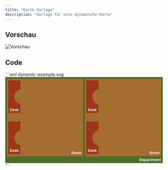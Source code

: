 ```yaml
---
title: "Karte Vorlage"
description: "Vorlage für eine dynamische Karte"
---
```

## Vorschau

![Vorschau](/images/map/dynamic-example.svg)

## Code
<CodeGroup>
    ```xml dynamic-example.svg
    <svg width="1264" height="691" viewBox="0 0 1264 691" fill="none"
         xmlns="http://www.w3.org/2000/svg">
        <g id="department:XXXXXXXX-XXXX-XXXX-XXXX-XXXXXXXXXXXX" clip-path="url(#clip0_152_8)">
            <rect width="1264" height="691" fill="#282828"/>
            <rect id="department_background" width="1267" height="691" fill="#6CB52D" fill-opacity="0.5"/>
            <path id="department_title"
                  d="M1085.55 674H1078.15V652.182H1085.69C1087.86 652.182 1089.72 652.619 1091.28 653.492C1092.84 654.359 1094.04 655.605 1094.88 657.232C1095.72 658.858 1096.13 660.804 1096.13 663.07C1096.13 665.342 1095.71 667.295 1094.87 668.929C1094.03 670.562 1092.82 671.816 1091.23 672.69C1089.66 673.563 1087.76 674 1085.55 674ZM1082.1 670.58H1085.35C1086.87 670.58 1088.14 670.303 1089.16 669.749C1090.17 669.188 1090.94 668.354 1091.45 667.246C1091.96 666.131 1092.21 664.739 1092.21 663.07C1092.21 661.401 1091.96 660.016 1091.45 658.915C1090.94 657.807 1090.18 656.979 1089.18 656.433C1088.18 655.879 1086.95 655.602 1085.47 655.602H1082.1V670.58ZM1106.96 674.32C1105.32 674.32 1103.91 673.979 1102.71 673.297C1101.53 672.608 1100.61 671.635 1099.98 670.378C1099.34 669.114 1099.02 667.626 1099.02 665.914C1099.02 664.231 1099.34 662.754 1099.98 661.482C1100.62 660.204 1101.52 659.21 1102.68 658.499C1103.84 657.782 1105.2 657.423 1106.76 657.423C1107.77 657.423 1108.72 657.587 1109.62 657.913C1110.52 658.233 1111.31 658.73 1112 659.405C1112.7 660.08 1113.25 660.939 1113.64 661.983C1114.04 663.02 1114.24 664.256 1114.24 665.69V666.873H1100.83V664.273H1110.54C1110.54 663.535 1110.38 662.878 1110.06 662.303C1109.75 661.72 1109.31 661.262 1108.75 660.928C1108.2 660.594 1107.55 660.428 1106.81 660.428C1106.03 660.428 1105.33 660.619 1104.74 661.003C1104.14 661.379 1103.68 661.876 1103.34 662.494C1103.02 663.105 1102.85 663.776 1102.84 664.508V666.777C1102.84 667.729 1103.02 668.545 1103.36 669.227C1103.71 669.902 1104.2 670.42 1104.82 670.783C1105.45 671.138 1106.18 671.315 1107.02 671.315C1107.58 671.315 1108.09 671.237 1108.54 671.081C1109 670.918 1109.39 670.68 1109.72 670.367C1110.06 670.055 1110.31 669.668 1110.48 669.206L1114.08 669.611C1113.85 670.562 1113.42 671.393 1112.78 672.104C1112.15 672.807 1111.34 673.354 1110.35 673.744C1109.36 674.128 1108.24 674.32 1106.96 674.32ZM1117.5 680.136V657.636H1121.3V660.342H1121.52C1121.72 659.945 1122 659.522 1122.36 659.075C1122.72 658.62 1123.21 658.233 1123.83 657.913C1124.45 657.587 1125.24 657.423 1126.2 657.423C1127.46 657.423 1128.6 657.746 1129.62 658.393C1130.64 659.032 1131.45 659.98 1132.04 661.237C1132.65 662.487 1132.95 664.021 1132.95 665.839C1132.95 667.636 1132.66 669.163 1132.07 670.42C1131.48 671.678 1130.67 672.636 1129.66 673.297C1128.64 673.957 1127.49 674.288 1126.21 674.288C1125.27 674.288 1124.49 674.131 1123.87 673.819C1123.26 673.506 1122.76 673.13 1122.38 672.69C1122.01 672.242 1121.73 671.82 1121.52 671.422H1121.36V680.136H1117.5ZM1121.28 665.818C1121.28 666.876 1121.43 667.803 1121.73 668.599C1122.04 669.394 1122.47 670.016 1123.04 670.463C1123.62 670.903 1124.31 671.124 1125.13 671.124C1125.98 671.124 1126.7 670.896 1127.27 670.442C1127.85 669.98 1128.28 669.352 1128.57 668.556C1128.87 667.754 1129.02 666.841 1129.02 665.818C1129.02 664.803 1128.87 663.901 1128.58 663.112C1128.29 662.324 1127.86 661.706 1127.28 661.259C1126.71 660.811 1125.99 660.587 1125.13 660.587C1124.31 660.587 1123.61 660.804 1123.03 661.237C1122.46 661.67 1122.02 662.278 1121.72 663.059C1121.43 663.84 1121.28 664.76 1121.28 665.818ZM1140.96 674.33C1139.92 674.33 1138.99 674.146 1138.16 673.776C1137.34 673.4 1136.68 672.846 1136.2 672.114C1135.72 671.383 1135.49 670.481 1135.49 669.408C1135.49 668.485 1135.66 667.722 1136 667.118C1136.34 666.514 1136.8 666.031 1137.39 665.669C1137.98 665.307 1138.65 665.033 1139.39 664.849C1140.13 664.657 1140.9 664.518 1141.7 664.433C1142.66 664.334 1143.43 664.245 1144.03 664.167C1144.63 664.082 1145.06 663.954 1145.33 663.783C1145.61 663.606 1145.75 663.332 1145.75 662.963V662.899C1145.75 662.097 1145.51 661.475 1145.03 661.035C1144.56 660.594 1143.87 660.374 1142.98 660.374C1142.03 660.374 1141.28 660.58 1140.73 660.992C1140.18 661.404 1139.81 661.891 1139.62 662.452L1136.02 661.94C1136.3 660.946 1136.77 660.115 1137.42 659.447C1138.08 658.773 1138.88 658.268 1139.82 657.935C1140.77 657.594 1141.81 657.423 1142.95 657.423C1143.74 657.423 1144.53 657.516 1145.31 657.7C1146.09 657.885 1146.8 658.19 1147.45 658.616C1148.1 659.036 1148.61 659.607 1149.01 660.332C1149.4 661.056 1149.6 661.962 1149.6 663.048V674H1145.89V671.752H1145.77C1145.53 672.207 1145.2 672.633 1144.78 673.031C1144.36 673.421 1143.83 673.737 1143.19 673.979C1142.56 674.213 1141.81 674.33 1140.96 674.33ZM1141.96 671.496C1142.74 671.496 1143.41 671.344 1143.98 671.038C1144.54 670.726 1144.98 670.314 1145.29 669.803C1145.6 669.291 1145.76 668.734 1145.76 668.13V666.202C1145.64 666.301 1145.43 666.393 1145.14 666.479C1144.85 666.564 1144.53 666.638 1144.18 666.702C1143.82 666.766 1143.47 666.823 1143.12 666.873C1142.78 666.923 1142.47 666.965 1142.22 667.001C1141.64 667.079 1141.13 667.207 1140.67 667.384C1140.22 667.562 1139.86 667.81 1139.6 668.13C1139.34 668.442 1139.2 668.847 1139.2 669.344C1139.2 670.055 1139.46 670.591 1139.98 670.953C1140.5 671.315 1141.16 671.496 1141.96 671.496ZM1153.48 674V657.636H1157.22V660.364H1157.39C1157.69 659.419 1158.2 658.691 1158.92 658.18C1159.66 657.661 1160.49 657.402 1161.43 657.402C1161.64 657.402 1161.88 657.413 1162.14 657.434C1162.41 657.448 1162.63 657.473 1162.81 657.509V661.056C1162.65 660.999 1162.39 660.95 1162.03 660.907C1161.69 660.857 1161.35 660.832 1161.02 660.832C1160.32 660.832 1159.69 660.985 1159.13 661.29C1158.57 661.589 1158.14 662.004 1157.82 662.537C1157.5 663.07 1157.34 663.684 1157.34 664.38V674H1153.48ZM1174.42 657.636V660.619H1165.02V657.636H1174.42ZM1167.34 653.716H1171.2V669.078C1171.2 669.597 1171.27 669.994 1171.43 670.271C1171.59 670.541 1171.81 670.726 1172.07 670.825C1172.33 670.925 1172.62 670.974 1172.94 670.974C1173.18 670.974 1173.41 670.957 1173.6 670.921C1173.81 670.886 1173.97 670.854 1174.07 670.825L1174.72 673.84C1174.52 673.911 1174.22 673.989 1173.84 674.075C1173.46 674.16 1173 674.21 1172.45 674.224C1171.49 674.252 1170.62 674.107 1169.84 673.787C1169.07 673.46 1168.45 672.956 1168 672.274C1167.55 671.592 1167.33 670.74 1167.34 669.717V653.716ZM1177.65 674V657.636H1181.34V660.417H1181.53C1181.87 659.479 1182.43 658.748 1183.22 658.222C1184.01 657.69 1184.95 657.423 1186.04 657.423C1187.15 657.423 1188.09 657.693 1188.85 658.233C1189.61 658.766 1190.15 659.494 1190.47 660.417H1190.64C1191 659.508 1191.61 658.783 1192.47 658.244C1193.33 657.697 1194.36 657.423 1195.55 657.423C1197.05 657.423 1198.28 657.899 1199.23 658.851C1200.19 659.803 1200.66 661.191 1200.66 663.016V674H1196.79V663.613C1196.79 662.597 1196.52 661.855 1195.98 661.386C1195.44 660.911 1194.78 660.673 1194 660.673C1193.07 660.673 1192.34 660.964 1191.82 661.546C1191.3 662.121 1191.04 662.871 1191.04 663.794V674H1187.26V663.453C1187.26 662.608 1187 661.933 1186.49 661.429C1185.99 660.925 1185.33 660.673 1184.51 660.673C1183.96 660.673 1183.45 660.815 1183 661.099C1182.54 661.376 1182.18 661.77 1181.91 662.281C1181.64 662.786 1181.51 663.375 1181.51 664.05V674H1177.65ZM1211.82 674.32C1210.18 674.32 1208.76 673.979 1207.57 673.297C1206.38 672.608 1205.47 671.635 1204.83 670.378C1204.19 669.114 1203.87 667.626 1203.87 665.914C1203.87 664.231 1204.19 662.754 1204.83 661.482C1205.48 660.204 1206.38 659.21 1207.53 658.499C1208.69 657.782 1210.05 657.423 1211.62 657.423C1212.62 657.423 1213.58 657.587 1214.47 657.913C1215.37 658.233 1216.17 658.73 1216.86 659.405C1217.55 660.08 1218.1 660.939 1218.5 661.983C1218.9 663.02 1219.09 664.256 1219.09 665.69V666.873H1205.68V664.273H1215.4C1215.39 663.535 1215.23 662.878 1214.92 662.303C1214.61 661.72 1214.17 661.262 1213.61 660.928C1213.05 660.594 1212.41 660.428 1211.67 660.428C1210.88 660.428 1210.19 660.619 1209.59 661.003C1208.99 661.379 1208.53 661.876 1208.2 662.494C1207.87 663.105 1207.7 663.776 1207.69 664.508V666.777C1207.69 667.729 1207.87 668.545 1208.22 669.227C1208.56 669.902 1209.05 670.42 1209.68 670.783C1210.3 671.138 1211.03 671.315 1211.87 671.315C1212.43 671.315 1212.94 671.237 1213.39 671.081C1213.85 670.918 1214.24 670.68 1214.58 670.367C1214.91 670.055 1215.16 669.668 1215.33 669.206L1218.93 669.611C1218.71 670.562 1218.27 671.393 1217.63 672.104C1217 672.807 1216.19 673.354 1215.21 673.744C1214.22 674.128 1213.09 674.32 1211.82 674.32ZM1226.21 664.412V674H1222.36V657.636H1226.04V660.417H1226.23C1226.61 659.501 1227.21 658.773 1228.03 658.233C1228.87 657.693 1229.89 657.423 1231.11 657.423C1232.24 657.423 1233.23 657.665 1234.06 658.148C1234.91 658.631 1235.56 659.33 1236.02 660.246C1236.49 661.163 1236.72 662.274 1236.72 663.581V674H1232.86V664.178C1232.86 663.084 1232.58 662.228 1232.01 661.61C1231.45 660.992 1230.67 660.683 1229.68 660.683C1229 660.683 1228.4 660.832 1227.88 661.131C1227.36 661.422 1226.95 661.844 1226.65 662.398C1226.36 662.952 1226.21 663.624 1226.21 664.412ZM1248.81 657.636V660.619H1239.4V657.636H1248.81ZM1241.72 653.716H1245.58V669.078C1245.58 669.597 1245.66 669.994 1245.82 670.271C1245.98 670.541 1246.19 670.726 1246.45 670.825C1246.72 670.925 1247.01 670.974 1247.33 670.974C1247.57 670.974 1247.79 670.957 1247.99 670.921C1248.19 670.886 1248.35 670.854 1248.46 670.825L1249.11 673.84C1248.9 673.911 1248.61 673.989 1248.22 674.075C1247.85 674.16 1247.38 674.21 1246.84 674.224C1245.87 674.252 1245 674.107 1244.23 673.787C1243.45 673.46 1242.84 672.956 1242.38 672.274C1241.94 671.592 1241.72 670.74 1241.72 669.717V653.716Z"
                  fill="white"/>
            <g id="room:XXXXXXXX-XXXX-XXXX-XXXX-XXXXXXXXXXXX">
                <rect id="room_background" x="13" y="14" width="612" height="622" fill="#FF6C37" fill-opacity="0.5"/>
                <path id="room_title"
                      d="M532.152 618V596.182H540.334C542.01 596.182 543.416 596.473 544.553 597.055C545.696 597.638 546.559 598.455 547.141 599.506C547.731 600.55 548.026 601.768 548.026 603.16C548.026 604.559 547.727 605.773 547.131 606.803C546.541 607.826 545.671 608.618 544.521 609.179C543.37 609.733 541.957 610.01 540.281 610.01H534.453V606.729H539.748C540.728 606.729 541.531 606.594 542.156 606.324C542.781 606.047 543.242 605.646 543.54 605.12C543.846 604.587 543.999 603.934 543.999 603.16C543.999 602.386 543.846 601.725 543.54 601.178C543.235 600.624 542.77 600.205 542.145 599.921C541.52 599.63 540.714 599.484 539.727 599.484H536.104V618H532.152ZM543.423 608.114L548.825 618H544.414L539.109 608.114H543.423ZM558.397 618.32C556.799 618.32 555.414 617.968 554.242 617.265C553.07 616.562 552.161 615.578 551.515 614.314C550.875 613.05 550.556 611.572 550.556 609.882C550.556 608.192 550.875 606.711 551.515 605.44C552.161 604.168 553.07 603.181 554.242 602.478C555.414 601.775 556.799 601.423 558.397 601.423C559.995 601.423 561.38 601.775 562.551 602.478C563.723 603.181 564.629 604.168 565.268 605.44C565.914 606.711 566.238 608.192 566.238 609.882C566.238 611.572 565.914 613.05 565.268 614.314C564.629 615.578 563.723 616.562 562.551 617.265C561.38 617.968 559.995 618.32 558.397 618.32ZM558.418 615.23C559.284 615.23 560.009 614.992 560.591 614.516C561.174 614.033 561.607 613.387 561.891 612.577C562.182 611.768 562.328 610.866 562.328 609.871C562.328 608.87 562.182 607.964 561.891 607.155C561.607 606.338 561.174 605.688 560.591 605.205C560.009 604.722 559.284 604.481 558.418 604.481C557.53 604.481 556.792 604.722 556.202 605.205C555.62 605.688 555.183 606.338 554.892 607.155C554.608 607.964 554.466 608.87 554.466 609.871C554.466 610.866 554.608 611.768 554.892 612.577C555.183 613.387 555.62 614.033 556.202 614.516C556.792 614.992 557.53 615.23 558.418 615.23ZM576.649 618.32C575.051 618.32 573.666 617.968 572.494 617.265C571.322 616.562 570.413 615.578 569.767 614.314C569.127 613.05 568.808 611.572 568.808 609.882C568.808 608.192 569.127 606.711 569.767 605.44C570.413 604.168 571.322 603.181 572.494 602.478C573.666 601.775 575.051 601.423 576.649 601.423C578.247 601.423 579.632 601.775 580.803 602.478C581.975 603.181 582.881 604.168 583.52 605.44C584.166 606.711 584.49 608.192 584.49 609.882C584.49 611.572 584.166 613.05 583.52 614.314C582.881 615.578 581.975 616.562 580.803 617.265C579.632 617.968 578.247 618.32 576.649 618.32ZM576.67 615.23C577.536 615.23 578.261 614.992 578.843 614.516C579.426 614.033 579.859 613.387 580.143 612.577C580.434 611.768 580.58 610.866 580.58 609.871C580.58 608.87 580.434 607.964 580.143 607.155C579.859 606.338 579.426 605.688 578.843 605.205C578.261 604.722 577.536 604.481 576.67 604.481C575.782 604.481 575.044 604.722 574.454 605.205C573.872 605.688 573.435 606.338 573.144 607.155C572.86 607.964 572.718 608.87 572.718 609.871C572.718 610.866 572.86 611.768 573.144 612.577C573.435 613.387 573.872 614.033 574.454 614.516C575.044 614.992 575.782 615.23 576.67 615.23ZM587.763 618V601.636H591.449V604.417H591.641C591.982 603.479 592.546 602.748 593.335 602.222C594.123 601.69 595.064 601.423 596.158 601.423C597.266 601.423 598.2 601.693 598.96 602.233C599.727 602.766 600.266 603.494 600.579 604.417H600.749C601.112 603.508 601.722 602.783 602.582 602.244C603.448 601.697 604.474 601.423 605.661 601.423C607.166 601.423 608.395 601.899 609.347 602.851C610.298 603.803 610.774 605.191 610.774 607.016V618H606.907V607.613C606.907 606.597 606.637 605.855 606.097 605.386C605.558 604.911 604.897 604.673 604.116 604.673C603.185 604.673 602.457 604.964 601.932 605.546C601.413 606.121 601.154 606.871 601.154 607.794V618H597.372V607.453C597.372 606.608 597.116 605.933 596.605 605.429C596.101 604.925 595.44 604.673 594.624 604.673C594.07 604.673 593.565 604.815 593.111 605.099C592.656 605.376 592.294 605.77 592.024 606.281C591.754 606.786 591.619 607.375 591.619 608.05V618H587.763Z"
                      fill="white"/>
                <g id="desk:XXXXXXXX-XXXX-XXXX-XXXX-XXXXXXXXXXXX">
                    <path id="desk_model"
                          d="M122 27H23V288H122V218.635C93.9997 212.661 73 187.783 73 158C73 128.217 93.9997 103.339 122 97.3651V27Z"
                          fill="#960000" fill-opacity="0.5"/>
                    <path id="desk_title"
                          d="M45.5455 273H38.152V251.182H45.6946C47.8608 251.182 49.7216 251.619 51.277 252.492C52.8395 253.359 54.0398 254.605 54.8778 256.232C55.7159 257.858 56.1349 259.804 56.1349 262.07C56.1349 264.342 55.7124 266.295 54.8672 267.929C54.0291 269.562 52.8182 270.816 51.2344 271.69C49.6577 272.563 47.7614 273 45.5455 273ZM42.1044 269.58H45.3537C46.8736 269.58 48.1413 269.303 49.157 268.749C50.1726 268.188 50.9361 267.354 51.4474 266.246C51.9588 265.131 52.2145 263.739 52.2145 262.07C52.2145 260.401 51.9588 259.016 51.4474 257.915C50.9361 256.807 50.1797 255.979 49.1783 255.433C48.1839 254.879 46.9482 254.602 45.4709 254.602H42.1044V269.58ZM66.9641 273.32C65.3235 273.32 63.9066 272.979 62.7134 272.297C61.5273 271.608 60.6147 270.635 59.9755 269.378C59.3363 268.114 59.0167 266.626 59.0167 264.914C59.0167 263.231 59.3363 261.754 59.9755 260.482C60.6218 259.204 61.5238 258.21 62.6815 257.499C63.8391 256.782 65.1992 256.423 66.7617 256.423C67.7702 256.423 68.7219 256.587 69.6168 256.913C70.5188 257.233 71.3143 257.73 72.0032 258.405C72.6992 259.08 73.2461 259.939 73.6438 260.983C74.0415 262.02 74.2404 263.256 74.2404 264.69V265.873H60.8278V263.273H70.5437C70.5366 262.535 70.3768 261.878 70.0643 261.303C69.7518 260.72 69.315 260.262 68.7539 259.928C68.1999 259.594 67.5536 259.428 66.815 259.428C66.0266 259.428 65.3342 259.619 64.7376 260.003C64.141 260.379 63.6758 260.876 63.342 261.494C63.0153 262.105 62.8484 262.776 62.8413 263.508V265.777C62.8413 266.729 63.0153 267.545 63.3633 268.227C63.7113 268.902 64.1978 269.42 64.8228 269.783C65.4478 270.138 66.1793 270.315 67.0174 270.315C67.5785 270.315 68.0863 270.237 68.5408 270.081C68.9954 269.918 69.3896 269.68 69.7234 269.367C70.0572 269.055 70.3093 268.668 70.4798 268.206L74.0806 268.611C73.8533 269.562 73.4201 270.393 72.7809 271.104C72.1488 271.807 71.3391 272.354 70.3519 272.744C69.3647 273.128 68.2354 273.32 66.9641 273.32ZM90.4363 260.962L86.9206 261.345C86.8212 260.99 86.6472 260.656 86.3986 260.344C86.1571 260.031 85.8304 259.779 85.4185 259.587C85.0066 259.396 84.5023 259.3 83.9057 259.3C83.1032 259.3 82.4284 259.474 81.8816 259.822C81.3418 260.17 81.0755 260.621 81.0826 261.175C81.0755 261.651 81.2495 262.038 81.6046 262.336C81.9668 262.634 82.5634 262.879 83.3944 263.071L86.1855 263.668C87.7338 264.001 88.8844 264.531 89.6373 265.255C90.3972 265.979 90.7807 266.928 90.7878 268.099C90.7807 269.129 90.4789 270.038 89.8823 270.827C89.2928 271.608 88.4725 272.219 87.4213 272.659C86.3702 273.099 85.1628 273.32 83.7992 273.32C81.7963 273.32 80.1841 272.901 78.9625 272.062C77.7409 271.217 77.013 270.042 76.7786 268.536L80.5392 268.174C80.7097 268.913 81.0719 269.47 81.6259 269.847C82.1799 270.223 82.9007 270.411 83.7885 270.411C84.7047 270.411 85.4398 270.223 85.9938 269.847C86.5549 269.47 86.8354 269.005 86.8354 268.451C86.8354 267.982 86.6543 267.595 86.2921 267.29C85.937 266.984 85.383 266.75 84.6301 266.587L81.839 266.001C80.2694 265.674 79.1081 265.124 78.3553 264.349C77.6025 263.568 77.2296 262.581 77.2367 261.388C77.2296 260.379 77.503 259.506 78.057 258.767C78.6181 258.021 79.3958 257.446 80.3901 257.041C81.3915 256.629 82.5456 256.423 83.8525 256.423C85.7701 256.423 87.2793 256.832 88.3801 257.648C89.4881 258.465 90.1735 259.57 90.4363 260.962ZM97.4835 267.865L97.4728 263.21H98.0907L103.971 256.636H108.478L101.244 264.69H100.445L97.4835 267.865ZM93.9679 273V251.182H97.8244V273H93.9679ZM104.238 273L98.911 265.553L101.51 262.837L108.851 273H104.238Z"
                          fill="white"/>
                </g>
                <g id="desk:XXXXXXXX-XXXX-XXXX-XXXX-XXXXXXXXXXXX_2">
                    <path id="desk_model_2"
                          d="M122 357H23V618H122V548.635C93.9997 542.661 73 517.783 73 488C73 458.217 93.9997 433.339 122 427.365V357Z"
                          fill="#960000" fill-opacity="0.5"/>
                    <path id="desk_title_2"
                          d="M45.5455 600H38.152V578.182H45.6946C47.8608 578.182 49.7216 578.619 51.277 579.492C52.8395 580.359 54.0398 581.605 54.8778 583.232C55.7159 584.858 56.1349 586.804 56.1349 589.07C56.1349 591.342 55.7124 593.295 54.8672 594.929C54.0291 596.562 52.8182 597.816 51.2344 598.69C49.6577 599.563 47.7614 600 45.5455 600ZM42.1044 596.58H45.3537C46.8736 596.58 48.1413 596.303 49.157 595.749C50.1726 595.188 50.9361 594.354 51.4474 593.246C51.9588 592.131 52.2145 590.739 52.2145 589.07C52.2145 587.401 51.9588 586.016 51.4474 584.915C50.9361 583.807 50.1797 582.979 49.1783 582.433C48.1839 581.879 46.9482 581.602 45.4709 581.602H42.1044V596.58ZM66.9641 600.32C65.3235 600.32 63.9066 599.979 62.7134 599.297C61.5273 598.608 60.6147 597.635 59.9755 596.378C59.3363 595.114 59.0167 593.626 59.0167 591.914C59.0167 590.231 59.3363 588.754 59.9755 587.482C60.6218 586.204 61.5238 585.21 62.6815 584.499C63.8391 583.782 65.1992 583.423 66.7617 583.423C67.7702 583.423 68.7219 583.587 69.6168 583.913C70.5188 584.233 71.3143 584.73 72.0032 585.405C72.6992 586.08 73.2461 586.939 73.6438 587.983C74.0415 589.02 74.2404 590.256 74.2404 591.69V592.873H60.8278V590.273H70.5437C70.5366 589.535 70.3768 588.878 70.0643 588.303C69.7518 587.72 69.315 587.262 68.7539 586.928C68.1999 586.594 67.5536 586.428 66.815 586.428C66.0266 586.428 65.3342 586.619 64.7376 587.003C64.141 587.379 63.6758 587.876 63.342 588.494C63.0153 589.105 62.8484 589.776 62.8413 590.508V592.777C62.8413 593.729 63.0153 594.545 63.3633 595.227C63.7113 595.902 64.1978 596.42 64.8228 596.783C65.4478 597.138 66.1793 597.315 67.0174 597.315C67.5785 597.315 68.0863 597.237 68.5408 597.081C68.9954 596.918 69.3896 596.68 69.7234 596.367C70.0572 596.055 70.3093 595.668 70.4798 595.206L74.0806 595.611C73.8533 596.562 73.4201 597.393 72.7809 598.104C72.1488 598.807 71.3391 599.354 70.3519 599.744C69.3647 600.128 68.2354 600.32 66.9641 600.32ZM90.4363 587.962L86.9206 588.345C86.8212 587.99 86.6472 587.656 86.3986 587.344C86.1571 587.031 85.8304 586.779 85.4185 586.587C85.0066 586.396 84.5023 586.3 83.9057 586.3C83.1032 586.3 82.4284 586.474 81.8816 586.822C81.3418 587.17 81.0755 587.621 81.0826 588.175C81.0755 588.651 81.2495 589.038 81.6046 589.336C81.9668 589.634 82.5634 589.879 83.3944 590.071L86.1855 590.668C87.7338 591.001 88.8844 591.531 89.6373 592.255C90.3972 592.979 90.7807 593.928 90.7878 595.099C90.7807 596.129 90.4789 597.038 89.8823 597.827C89.2928 598.608 88.4725 599.219 87.4213 599.659C86.3702 600.099 85.1628 600.32 83.7992 600.32C81.7963 600.32 80.1841 599.901 78.9625 599.062C77.7409 598.217 77.013 597.042 76.7786 595.536L80.5392 595.174C80.7097 595.913 81.0719 596.47 81.6259 596.847C82.1799 597.223 82.9007 597.411 83.7885 597.411C84.7047 597.411 85.4398 597.223 85.9938 596.847C86.5549 596.47 86.8354 596.005 86.8354 595.451C86.8354 594.982 86.6543 594.595 86.2921 594.29C85.937 593.984 85.383 593.75 84.6301 593.587L81.839 593.001C80.2694 592.674 79.1081 592.124 78.3553 591.349C77.6025 590.568 77.2296 589.581 77.2367 588.388C77.2296 587.379 77.503 586.506 78.057 585.767C78.6181 585.021 79.3958 584.446 80.3901 584.041C81.3915 583.629 82.5456 583.423 83.8525 583.423C85.7701 583.423 87.2793 583.832 88.3801 584.648C89.4881 585.465 90.1735 586.57 90.4363 587.962ZM97.4835 594.865L97.4728 590.21H98.0907L103.971 583.636H108.478L101.244 591.69H100.445L97.4835 594.865ZM93.9679 600V578.182H97.8244V600H93.9679ZM104.238 600L98.911 592.553L101.51 589.837L108.851 600H104.238Z"
                          fill="white"/>
                </g>
            </g>
            <g id="room:XXXXXXXX-XXXX-XXXX-XXXX-XXXXXXXXXXXX_2">
                <rect id="room_background_2" x="639" y="14" width="612" height="622" fill="#FF6C37" fill-opacity="0.5"/>
                <path id="room_title_2"
                      d="M1158.15 618V596.182H1166.33C1168.01 596.182 1169.42 596.473 1170.55 597.055C1171.7 597.638 1172.56 598.455 1173.14 599.506C1173.73 600.55 1174.03 601.768 1174.03 603.16C1174.03 604.559 1173.73 605.773 1173.13 606.803C1172.54 607.826 1171.67 608.618 1170.52 609.179C1169.37 609.733 1167.96 610.01 1166.28 610.01H1160.45V606.729H1165.75C1166.73 606.729 1167.53 606.594 1168.16 606.324C1168.78 606.047 1169.24 605.646 1169.54 605.12C1169.85 604.587 1170 603.934 1170 603.16C1170 602.386 1169.85 601.725 1169.54 601.178C1169.24 600.624 1168.77 600.205 1168.14 599.921C1167.52 599.63 1166.71 599.484 1165.73 599.484H1162.1V618H1158.15ZM1169.42 608.114L1174.82 618H1170.41L1165.11 608.114H1169.42ZM1184.4 618.32C1182.8 618.32 1181.41 617.968 1180.24 617.265C1179.07 616.562 1178.16 615.578 1177.51 614.314C1176.88 613.05 1176.56 611.572 1176.56 609.882C1176.56 608.192 1176.88 606.711 1177.51 605.44C1178.16 604.168 1179.07 603.181 1180.24 602.478C1181.41 601.775 1182.8 601.423 1184.4 601.423C1185.99 601.423 1187.38 601.775 1188.55 602.478C1189.72 603.181 1190.63 604.168 1191.27 605.44C1191.91 606.711 1192.24 608.192 1192.24 609.882C1192.24 611.572 1191.91 613.05 1191.27 614.314C1190.63 615.578 1189.72 616.562 1188.55 617.265C1187.38 617.968 1185.99 618.32 1184.4 618.32ZM1184.42 615.23C1185.28 615.23 1186.01 614.992 1186.59 614.516C1187.17 614.033 1187.61 613.387 1187.89 612.577C1188.18 611.768 1188.33 610.866 1188.33 609.871C1188.33 608.87 1188.18 607.964 1187.89 607.155C1187.61 606.338 1187.17 605.688 1186.59 605.205C1186.01 604.722 1185.28 604.481 1184.42 604.481C1183.53 604.481 1182.79 604.722 1182.2 605.205C1181.62 605.688 1181.18 606.338 1180.89 607.155C1180.61 607.964 1180.47 608.87 1180.47 609.871C1180.47 610.866 1180.61 611.768 1180.89 612.577C1181.18 613.387 1181.62 614.033 1182.2 614.516C1182.79 614.992 1183.53 615.23 1184.42 615.23ZM1202.65 618.32C1201.05 618.32 1199.67 617.968 1198.49 617.265C1197.32 616.562 1196.41 615.578 1195.77 614.314C1195.13 613.05 1194.81 611.572 1194.81 609.882C1194.81 608.192 1195.13 606.711 1195.77 605.44C1196.41 604.168 1197.32 603.181 1198.49 602.478C1199.67 601.775 1201.05 601.423 1202.65 601.423C1204.25 601.423 1205.63 601.775 1206.8 602.478C1207.98 603.181 1208.88 604.168 1209.52 605.44C1210.17 606.711 1210.49 608.192 1210.49 609.882C1210.49 611.572 1210.17 613.05 1209.52 614.314C1208.88 615.578 1207.98 616.562 1206.8 617.265C1205.63 617.968 1204.25 618.32 1202.65 618.32ZM1202.67 615.23C1203.54 615.23 1204.26 614.992 1204.84 614.516C1205.43 614.033 1205.86 613.387 1206.14 612.577C1206.43 611.768 1206.58 610.866 1206.58 609.871C1206.58 608.87 1206.43 607.964 1206.14 607.155C1205.86 606.338 1205.43 605.688 1204.84 605.205C1204.26 604.722 1203.54 604.481 1202.67 604.481C1201.78 604.481 1201.04 604.722 1200.45 605.205C1199.87 605.688 1199.43 606.338 1199.14 607.155C1198.86 607.964 1198.72 608.87 1198.72 609.871C1198.72 610.866 1198.86 611.768 1199.14 612.577C1199.43 613.387 1199.87 614.033 1200.45 614.516C1201.04 614.992 1201.78 615.23 1202.67 615.23ZM1213.76 618V601.636H1217.45V604.417H1217.64C1217.98 603.479 1218.55 602.748 1219.33 602.222C1220.12 601.69 1221.06 601.423 1222.16 601.423C1223.27 601.423 1224.2 601.693 1224.96 602.233C1225.73 602.766 1226.27 603.494 1226.58 604.417H1226.75C1227.11 603.508 1227.72 602.783 1228.58 602.244C1229.45 601.697 1230.47 601.423 1231.66 601.423C1233.17 601.423 1234.39 601.899 1235.35 602.851C1236.3 603.803 1236.77 605.191 1236.77 607.016V618H1232.91V607.613C1232.91 606.597 1232.64 605.855 1232.1 605.386C1231.56 604.911 1230.9 604.673 1230.12 604.673C1229.19 604.673 1228.46 604.964 1227.93 605.546C1227.41 606.121 1227.15 606.871 1227.15 607.794V618H1223.37V607.453C1223.37 606.608 1223.12 605.933 1222.61 605.429C1222.1 604.925 1221.44 604.673 1220.62 604.673C1220.07 604.673 1219.57 604.815 1219.11 605.099C1218.66 605.376 1218.29 605.77 1218.02 606.281C1217.75 606.786 1217.62 607.375 1217.62 608.05V618H1213.76Z"
                      fill="white"/>
                <g id="desk:XXXXXXXX-XXXX-XXXX-XXXX-XXXXXXXXXXXX_3">
                    <path id="desk_model_3"
                          d="M748 27H649V288H748V218.635C720 212.661 699 187.783 699 158C699 128.217 720 103.339 748 97.3651V27Z"
                          fill="#960000" fill-opacity="0.5"/>
                    <path id="desk_title_3"
                          d="M671.545 273H664.152V251.182H671.695C673.861 251.182 675.722 251.619 677.277 252.492C678.839 253.359 680.04 254.605 680.878 256.232C681.716 257.858 682.135 259.804 682.135 262.07C682.135 264.342 681.712 266.295 680.867 267.929C680.029 269.562 678.818 270.816 677.234 271.69C675.658 272.563 673.761 273 671.545 273ZM668.104 269.58H671.354C672.874 269.58 674.141 269.303 675.157 268.749C676.173 268.188 676.936 267.354 677.447 266.246C677.959 265.131 678.214 263.739 678.214 262.07C678.214 260.401 677.959 259.016 677.447 257.915C676.936 256.807 676.18 255.979 675.178 255.433C674.184 254.879 672.948 254.602 671.471 254.602H668.104V269.58ZM692.964 273.32C691.324 273.32 689.907 272.979 688.713 272.297C687.527 271.608 686.615 270.635 685.975 269.378C685.336 268.114 685.017 266.626 685.017 264.914C685.017 263.231 685.336 261.754 685.975 260.482C686.622 259.204 687.524 258.21 688.681 257.499C689.839 256.782 691.199 256.423 692.762 256.423C693.77 256.423 694.722 256.587 695.617 256.913C696.519 257.233 697.314 257.73 698.003 258.405C698.699 259.08 699.246 259.939 699.644 260.983C700.042 262.02 700.24 263.256 700.24 264.69V265.873H686.828V263.273H696.544C696.537 262.535 696.377 261.878 696.064 261.303C695.752 260.72 695.315 260.262 694.754 259.928C694.2 259.594 693.554 259.428 692.815 259.428C692.027 259.428 691.334 259.619 690.738 260.003C690.141 260.379 689.676 260.876 689.342 261.494C689.015 262.105 688.848 262.776 688.841 263.508V265.777C688.841 266.729 689.015 267.545 689.363 268.227C689.711 268.902 690.198 269.42 690.823 269.783C691.448 270.138 692.179 270.315 693.017 270.315C693.578 270.315 694.086 270.237 694.541 270.081C694.995 269.918 695.39 269.68 695.723 269.367C696.057 269.055 696.309 268.668 696.48 268.206L700.081 268.611C699.853 269.562 699.42 270.393 698.781 271.104C698.149 271.807 697.339 272.354 696.352 272.744C695.365 273.128 694.235 273.32 692.964 273.32ZM716.436 260.962L712.921 261.345C712.821 260.99 712.647 260.656 712.399 260.344C712.157 260.031 711.83 259.779 711.419 259.587C711.007 259.396 710.502 259.3 709.906 259.3C709.103 259.3 708.428 259.474 707.882 259.822C707.342 260.17 707.075 260.621 707.083 261.175C707.075 261.651 707.249 262.038 707.605 262.336C707.967 262.634 708.563 262.879 709.394 263.071L712.186 263.668C713.734 264.001 714.884 264.531 715.637 265.255C716.397 265.979 716.781 266.928 716.788 268.099C716.781 269.129 716.479 270.038 715.882 270.827C715.293 271.608 714.472 272.219 713.421 272.659C712.37 273.099 711.163 273.32 709.799 273.32C707.796 273.32 706.184 272.901 704.963 272.062C703.741 271.217 703.013 270.042 702.779 268.536L706.539 268.174C706.71 268.913 707.072 269.47 707.626 269.847C708.18 270.223 708.901 270.411 709.789 270.411C710.705 270.411 711.44 270.223 711.994 269.847C712.555 269.47 712.835 269.005 712.835 268.451C712.835 267.982 712.654 267.595 712.292 267.29C711.937 266.984 711.383 266.75 710.63 266.587L707.839 266.001C706.269 265.674 705.108 265.124 704.355 264.349C703.602 263.568 703.23 262.581 703.237 261.388C703.23 260.379 703.503 259.506 704.057 258.767C704.618 258.021 705.396 257.446 706.39 257.041C707.392 256.629 708.546 256.423 709.852 256.423C711.77 256.423 713.279 256.832 714.38 257.648C715.488 258.465 716.173 259.57 716.436 260.962ZM723.483 267.865L723.473 263.21H724.091L729.971 256.636H734.478L727.244 264.69H726.445L723.483 267.865ZM719.968 273V251.182H723.824V273H719.968ZM730.238 273L724.911 265.553L727.51 262.837L734.851 273H730.238Z"
                          fill="white"/>
                </g>
                <g id="desk:XXXXXXXX-XXXX-XXXX-XXXX-XXXXXXXXXXXX_4">
                    <path id="desk_model_4"
                          d="M748 357H649V618H748V548.635C720 542.661 699 517.783 699 488C699 458.217 720 433.339 748 427.365V357Z"
                          fill="#960000" fill-opacity="0.5"/>
                    <path id="desk_title_4"
                          d="M671.545 600H664.152V578.182H671.695C673.861 578.182 675.722 578.619 677.277 579.492C678.839 580.359 680.04 581.605 680.878 583.232C681.716 584.858 682.135 586.804 682.135 589.07C682.135 591.342 681.712 593.295 680.867 594.929C680.029 596.562 678.818 597.816 677.234 598.69C675.658 599.563 673.761 600 671.545 600ZM668.104 596.58H671.354C672.874 596.58 674.141 596.303 675.157 595.749C676.173 595.188 676.936 594.354 677.447 593.246C677.959 592.131 678.214 590.739 678.214 589.07C678.214 587.401 677.959 586.016 677.447 584.915C676.936 583.807 676.18 582.979 675.178 582.433C674.184 581.879 672.948 581.602 671.471 581.602H668.104V596.58ZM692.964 600.32C691.324 600.32 689.907 599.979 688.713 599.297C687.527 598.608 686.615 597.635 685.975 596.378C685.336 595.114 685.017 593.626 685.017 591.914C685.017 590.231 685.336 588.754 685.975 587.482C686.622 586.204 687.524 585.21 688.681 584.499C689.839 583.782 691.199 583.423 692.762 583.423C693.77 583.423 694.722 583.587 695.617 583.913C696.519 584.233 697.314 584.73 698.003 585.405C698.699 586.08 699.246 586.939 699.644 587.983C700.042 589.02 700.24 590.256 700.24 591.69V592.873H686.828V590.273H696.544C696.537 589.535 696.377 588.878 696.064 588.303C695.752 587.72 695.315 587.262 694.754 586.928C694.2 586.594 693.554 586.428 692.815 586.428C692.027 586.428 691.334 586.619 690.738 587.003C690.141 587.379 689.676 587.876 689.342 588.494C689.015 589.105 688.848 589.776 688.841 590.508V592.777C688.841 593.729 689.015 594.545 689.363 595.227C689.711 595.902 690.198 596.42 690.823 596.783C691.448 597.138 692.179 597.315 693.017 597.315C693.578 597.315 694.086 597.237 694.541 597.081C694.995 596.918 695.39 596.68 695.723 596.367C696.057 596.055 696.309 595.668 696.48 595.206L700.081 595.611C699.853 596.562 699.42 597.393 698.781 598.104C698.149 598.807 697.339 599.354 696.352 599.744C695.365 600.128 694.235 600.32 692.964 600.32ZM716.436 587.962L712.921 588.345C712.821 587.99 712.647 587.656 712.399 587.344C712.157 587.031 711.83 586.779 711.419 586.587C711.007 586.396 710.502 586.3 709.906 586.3C709.103 586.3 708.428 586.474 707.882 586.822C707.342 587.17 707.075 587.621 707.083 588.175C707.075 588.651 707.249 589.038 707.605 589.336C707.967 589.634 708.563 589.879 709.394 590.071L712.186 590.668C713.734 591.001 714.884 591.531 715.637 592.255C716.397 592.979 716.781 593.928 716.788 595.099C716.781 596.129 716.479 597.038 715.882 597.827C715.293 598.608 714.472 599.219 713.421 599.659C712.37 600.099 711.163 600.32 709.799 600.32C707.796 600.32 706.184 599.901 704.963 599.062C703.741 598.217 703.013 597.042 702.779 595.536L706.539 595.174C706.71 595.913 707.072 596.47 707.626 596.847C708.18 597.223 708.901 597.411 709.789 597.411C710.705 597.411 711.44 597.223 711.994 596.847C712.555 596.47 712.835 596.005 712.835 595.451C712.835 594.982 712.654 594.595 712.292 594.29C711.937 593.984 711.383 593.75 710.63 593.587L707.839 593.001C706.269 592.674 705.108 592.124 704.355 591.349C703.602 590.568 703.23 589.581 703.237 588.388C703.23 587.379 703.503 586.506 704.057 585.767C704.618 585.021 705.396 584.446 706.39 584.041C707.392 583.629 708.546 583.423 709.852 583.423C711.77 583.423 713.279 583.832 714.38 584.648C715.488 585.465 716.173 586.57 716.436 587.962ZM723.483 594.865L723.473 590.21H724.091L729.971 583.636H734.478L727.244 591.69H726.445L723.483 594.865ZM719.968 600V578.182H723.824V600H719.968ZM730.238 600L724.911 592.553L727.51 589.837L734.851 600H730.238Z"
                          fill="white"/>
                </g>
            </g>
        </g>
        <defs>
            <clipPath id="clip0_152_8">
                <rect width="1264" height="691" fill="white"/>
            </clipPath>
        </defs>
    </svg>
    ```
</CodeGroup>
